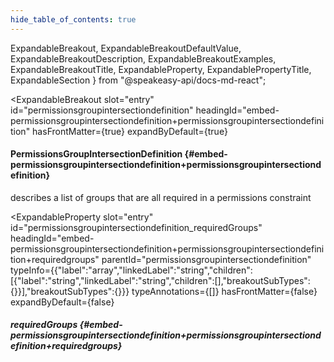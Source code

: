 ```yaml
---
hide_table_of_contents: true
---
```

  ExpandableBreakout,
  ExpandableBreakoutDefaultValue,
  ExpandableBreakoutDescription,
  ExpandableBreakoutExamples,
  ExpandableBreakoutTitle,
  ExpandableProperty,
  ExpandablePropertyTitle,
  ExpandableSection
} from "@speakeasy-api/docs-md-react";

<ExpandableSection>

<ExpandableBreakout
  slot="entry"
  id="permissionsgroupintersectiondefinition"
  headingId="embed-permissionsgroupintersectiondefinition+permissionsgroupintersectiondefinition"
  hasFrontMatter={true}
  expandByDefault={true}
>

<ExpandableBreakoutTitle slot="title">

#### PermissionsGroupIntersectionDefinition \{#embed-permissionsgroupintersectiondefinition+permissionsgroupintersectiondefinition\}

</ExpandableBreakoutTitle>

<ExpandableBreakoutDescription slot="description">

describes a list of groups that are all required in a permissions constraint

</ExpandableBreakoutDescription>

<ExpandableBreakoutExamples slot="examples">

</ExpandableBreakoutExamples>

<ExpandableBreakoutDefaultValue slot="defaultValue">

</ExpandableBreakoutDefaultValue>

</ExpandableBreakout>

<ExpandableProperty
  slot="entry"
  id="permissionsgroupintersectiondefinition_requiredGroups"
  headingId="embed-permissionsgroupintersectiondefinition+permissionsgroupintersectiondefinition+requiredgroups"
  parentId="permissionsgroupintersectiondefinition"
  typeInfo={{"label":"array","linkedLabel":"string","children":[{"label":"string","linkedLabel":"string","children":[],"breakoutSubTypes":{}}],"breakoutSubTypes":{}}}
  typeAnnotations={[]}
  hasFrontMatter={false}
  expandByDefault={false}
>

<ExpandablePropertyTitle slot="title">

##### requiredGroups \{#embed-permissionsgroupintersectiondefinition+permissionsgroupintersectiondefinition+requiredgroups\}

</ExpandablePropertyTitle>

</ExpandableProperty>

</ExpandableSection>